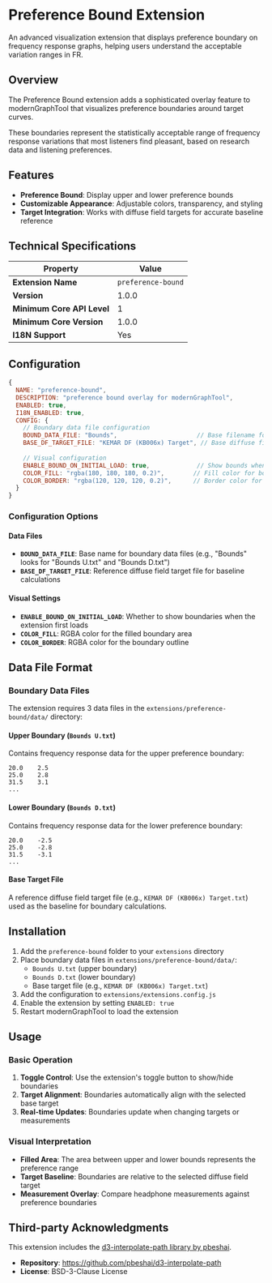 # Preference Bound Extension

An advanced visualization extension that displays preference boundary on frequency response graphs, helping users understand the acceptable variation ranges in FR.

## Overview

The Preference Bound extension adds a sophisticated overlay feature to modernGraphTool that visualizes preference boundaries around target curves. 

These boundaries represent the statistically acceptable range of frequency response variations that most listeners find pleasant, based on research data and listening preferences.

## Features

- **Preference Bound**: Display upper and lower preference bounds
- **Customizable Appearance**: Adjustable colors, transparency, and styling
- **Target Integration**: Works with diffuse field targets for accurate baseline reference

## Technical Specifications

| Property | Value |
|----------|-------|
| **Extension Name** | `preference-bound` |
| **Version** | 1.0.0 |
| **Minimum Core API Level** | 1 |
| **Minimum Core Version** | 1.0.0 |
| **I18N Support** | Yes |

## Configuration

```javascript
{
  NAME: "preference-bound",
  DESCRIPTION: "preference bound overlay for modernGraphTool",
  ENABLED: true,
  I18N_ENABLED: true,
  CONFIG: {
    // Boundary data file configuration
    BOUND_DATA_FILE: "Bounds",                      // Base filename for boundary data
    BASE_DF_TARGET_FILE: "KEMAR DF (KB006x) Target", // Base diffuse field target
    
    // Visual configuration
    ENABLE_BOUND_ON_INITIAL_LOAD: true,             // Show bounds when extension loads
    COLOR_FILL: "rgba(180, 180, 180, 0.2)",        // Fill color for boundary area
    COLOR_BORDER: "rgba(120, 120, 120, 0.2)",      // Border color for boundary lines
  }
}
```

### Configuration Options

#### Data Files
- **`BOUND_DATA_FILE`**: Base name for boundary data files (e.g., "Bounds" looks for "Bounds U.txt" and "Bounds D.txt")
- **`BASE_DF_TARGET_FILE`**: Reference diffuse field target file for baseline calculations

#### Visual Settings
- **`ENABLE_BOUND_ON_INITIAL_LOAD`**: Whether to show boundaries when the extension first loads
- **`COLOR_FILL`**: RGBA color for the filled boundary area
- **`COLOR_BORDER`**: RGBA color for the boundary outline

## Data File Format

### Boundary Data Files
The extension requires 3 data files in the `extensions/preference-bound/data/` directory:

#### Upper Boundary (`Bounds U.txt`)
Contains frequency response data for the upper preference boundary:
```
20.0	2.5
25.0	2.8
31.5	3.1
...
```

#### Lower Boundary (`Bounds D.txt`)
Contains frequency response data for the lower preference boundary:
```
20.0	-2.5
25.0	-2.8
31.5	-3.1
...
```

#### Base Target File
A reference diffuse field target file (e.g., `KEMAR DF (KB006x) Target.txt`) used as the baseline for boundary calculations.

## Installation

1. Add the `preference-bound` folder to your `extensions` directory
2. Place boundary data files in `extensions/preference-bound/data/`:
   - `Bounds U.txt` (upper boundary)
   - `Bounds D.txt` (lower boundary)
   - Base target file (e.g., `KEMAR DF (KB006x) Target.txt`)
3. Add the configuration to `extensions/extensions.config.js`
4. Enable the extension by setting `ENABLED: true`
5. Restart modernGraphTool to load the extension

## Usage

### Basic Operation
1. **Toggle Control**: Use the extension's toggle button to show/hide boundaries
2. **Target Alignment**: Boundaries automatically align with the selected base target
3. **Real-time Updates**: Boundaries update when changing targets or measurements

### Visual Interpretation
- **Filled Area**: The area between upper and lower bounds represents the preference range
- **Target Baseline**: Boundaries are relative to the selected diffuse field target
- **Measurement Overlay**: Compare headphone measurements against preference boundaries

## Third-party Acknowledgments

This extension includes the [d3-interpolate-path library by pbeshai](https://github.com/pbeshai/d3-interpolate-path).
- **Repository**: https://github.com/pbeshai/d3-interpolate-path
- **License**: BSD-3-Clause License